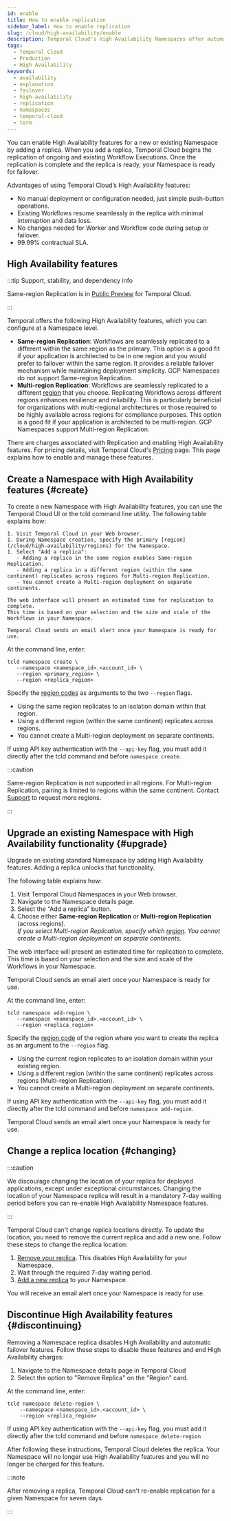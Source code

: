 ```yaml
---
id: enable
title: How to enable replication
sidebar_label: How to enable replication
slug: /cloud/high-availability/enable
description: Temporal Cloud's High Availability Namespaces offer automated failover, synchronized data replication, and high availability for workloads requiring disaster-tolerant deployment and 99.99% uptime.
tags:
  - Temporal Cloud
  - Production
  - High Availability
keywords:
  - availability
  - explanation
  - failover
  - high-availability
  - replication
  - namespaces
  - temporal-cloud
  - term
---
```



You can enable High Availability features for a new or existing Namespace by adding a replica.
When you add a replica, Temporal Cloud begins the replication of ongoing and existing Workflow Executions.
Once the replication is complete and the replica is ready, your Namespace is ready for failover.

Advantages of using Temporal Cloud’s High Availability features:

- No manual deployment or configuration needed, just simple push-button operations.
- Existing Workflows resume seamlessly in the replica with minimal interruption and data loss.
- No changes needed for Worker and Workflow code during setup or failover.
- 99.99% contractual SLA.

## High Availability features

:::tip Support, stability, and dependency info

Same-region Replication is in [Public Preview](/evaluate/development-production-features/release-stages#public-preview) for Temporal Cloud.

:::

Temporal offers the following High Availability features, which you can configure at a Namespace level.

- **Same-region Replication**: Workflows are seamlessly replicated to a different <ToolTipTerm term="isolation domain" src="isolation domains" /> within the same region as the primary.
  This option is a good fit if your application is architected to be in one region and you would prefer to failover within the same region.
  It provides a reliable failover mechanism while maintaining deployment simplicity.
  GCP Namespaces do not support Same-region Replication.
- **Multi-region Replication**: Workflows are seamlessly replicated to a different [region](/cloud/high-availability/regions) that you choose.
  Replicating Workflows across different regions enhances resilience and reliability.
  This is particularly beneficial for organizations with multi-regional architectures or those required to be highly available across regions for compliance purposes.
  This option is a good fit if your application is architected to be multi-region.
  GCP Namespaces support Multi-region Replication.

There are charges associated with Replication and enabling High Availability features.
For pricing details, visit Temporal Cloud's [Pricing](/cloud/pricing) page.
This page explains how to enable and manage these features.

## Create a Namespace with High Availability features {#create}

To create a new Namespace with High Availability features, you can use the Temporal Cloud UI or the tcld command line utility.
The following table explains how:

<Tabs>

<TabItem value="webui" label="Web UI">

    1. Visit Temporal Cloud in your Web browser.
    1. During Namespace creation, specify the primary [region](/cloud/high-availability/regions) for the Namespace.
    1. Select "Add a replica":
       - Adding a replica in the same region enables Same-region Replication.
       - Adding a replica in a different region (within the same continent) replicates across regions for Multi-region Replication.
       - You cannot create a Multi-region deployment on separate continents.

    The web interface will present an estimated time for replication to complete.
    This time is based on your selection and the size and scale of the Workflows in your Namespace.

    Temporal Cloud sends an email alert once your Namespace is ready for use.

</TabItem>

<TabItem value="tcldcli" label="tcld">

At the command line, enter:

```
tcld namespace create \
   --namespace <namespace_id>.<account_id> \
   --region <primary_region> \
   --region <replica_region>
```

Specify the [region codes](/cloud/high-availability/regions) as arguments to the two `--region` flags.

- Using the same region replicates to an isolation domain within that region.
- Using a different region (within the same continent) replicates across regions.
- You cannot create a Multi-region deployment on separate continents.

If using API key authentication with the `--api-key` flag, you must add it directly after the tcld command and before `namespace create`.


</TabItem>

</Tabs>

:::caution

Same-region Replication is not supported in all regions.
For Multi-region Replication, pairing is limited to regions within the same continent.
Contact [Support](https://support.temporal.io) to request more regions.

:::

## Upgrade an existing Namespace with High Availability functionality {#upgrade}

Upgrade an existing standard Namespace by adding High Availability features.
Adding a replica unlocks that functionality.

The following table explains how:

<Tabs>

<TabItem value="webui" label="Web UI">

1. Visit Temporal Cloud Namespaces in your Web browser.
1. Navigate to the Namespace details page.
1. Select the “Add a replica” button.
1. Choose either **Same-region Replication** or **Multi-region Replication** (across regions).<br />
   _If you select Multi-region Replication, specify which [region](/cloud/high-availability/regions).
   You cannot create a Multi-region deployment on separate continents._

The web interface will present an estimated time for replication to complete.
This time is based on your selection and the size and scale of the Workflows in your Namespace.

Temporal Cloud sends an email alert once your Namespace is ready for use.

</TabItem>

<TabItem value="tcldcli" label="tcld">

At the command line, enter:

```
tcld namespace add-region \
   --namespace <namespace_id>.<account_id> \
   --region <replica_region>
```

Specify the [region code](/cloud/high-availability/regions) of the region where you want to create the replica as an argument to the `--region` flag.

- Using the current region replicates to an isolation domain within your existing region.
- Using a different region (within the same continent) replicates across regions (Multi-region Replication).
- You cannot create a Multi-region deployment on separate continents.

If using API key authentication with the `--api-key` flag, you must add it directly after the tcld command and before `namespace add-region`.

Temporal Cloud sends an email alert once your Namespace is ready for use.

</TabItem>

</Tabs>

## Change a replica location {#changing}

:::caution

We discourage changing the location of your replica for deployed applications, except under exceptional circumstances.
Changing the location of your Namespace replica will result in a mandatory 7-day waiting period before you can re-enable High Availability Namespace features.

:::

Temporal Cloud can't change replica locations directly.
To update the location, you need to remove the current replica and add a new one.
Follow these steps to change the replica location:

1. [Remove your replica](#discontinuing).
   This disables High Availability for your Namespace.
2. Wait through the required 7-day waiting period.
3. [Add a new replica](#upgrade) to your Namespace.

You will receive an email alert once your Namespace is ready for use.

## Discontinue High Availability features {#discontinuing}

Removing a Namespace replica disables High Availability and automatic failover features.
Follow these steps to disable these features and end High Availability charges:

<Tabs>

<TabItem value="webui" label="Web UI">

1. Navigate to the Namespace details page in Temporal Cloud
1. Select the option to "Remove Replica" on the "Region" card.

</TabItem>

<TabItem value="tcldcli" label="tcld">

At the command line, enter:

```
tcld namespace delete-region \
    --namespace <namespace_id>.<account_id> \
    --region <replica_region>
```

If using API key authentication with the `--api-key` flag, you must add it directly after the tcld command and before `namespace delete-region`

</TabItem>

</Tabs>

After following these instructions, Temporal Cloud deletes the replica.
Your Namespace will no longer use High Availability features and you will no longer be charged for this feature.

:::note

After removing a replica, Temporal Cloud can't re-enable replication for a given Namespace for seven days.

:::
